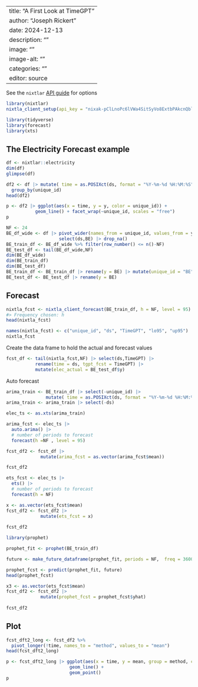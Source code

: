 
---
title: "A First Look at TimeGPT"
author: "Joseph Rickert"
date: 2024-12-13
description: ""
image: ""
image-alt: ""
categories: ""
editor: source
---


See the `nixtlar` [API guide](https://cran.r-project.org/web/packages/nixtlar/vignettes/get-started.html) for options


```r
library(nixtlar)
nixtla_client_setup(api_key = "nixak-pClLnoPc6lVWa4SitSyVo8ExtbPAkcnQblW6n3LiFW4QEqe3PT8bC9WlqLJNgpfzPHvNrEB92x5rJKqV")
```



```r
library(tidyverse)
library(forecast)
library(xts)
```

## The Electricity Forecast example

```r
df <- nixtlar::electricity
dim(df)
glimpse(df)

```


```r
df2 <- df |> mutate( time = as.POSIXct(ds, format = "%Y-%m-%d %H:%M:%S")) |> 
  group_by(unique_id)
head(df2)
```




```r
p <- df2 |> ggplot(aes(x = time, y = y, color = unique_id)) +
           geom_line() + facet_wrap(~unique_id, scales = "free")
p
```




```r
NF <- 24
BE_df_wide <- df |> pivot_wider(names_from = unique_id, values_from = y) |>
                    select(ds,BE) |> drop_na()
BE_train_df <- BE_df_wide %>% filter(row_number() <= n()-NF)
BE_test_df <- tail(BE_df_wide,NF)
dim(BE_df_wide)
dim(BE_train_df)
dim(BE_test_df)
BE_train_df <- BE_train_df |> rename(y = BE) |> mutate(unique_id = "BE")
BE_test_df <- BE_test_df |> rename(y = BE)
```


## Forecast

```r
nixtla_fcst <- nixtla_client_forecast(BE_train_df, h = NF, level = 95)
#> Frequency chosen: h
head(nixtla_fcst)
```
```r
names(nixtla_fcst) <- c("unique_id", "ds", "TimeGPT", "lo95", "up95")
nixtla_fcst
```



Create the data frame to hold the actual and forecast values
```r
fcst_df <- tail(nixtla_fcst,NF) |> select(ds,TimeGPT) |> 
           rename(time = ds, tgpt_fcst = TimeGPT) |>
           mutate(elec_actual = BE_test_df$y)
```


Auto forecast

```r
arima_train <- BE_train_df |> select(-unique_id) |>
               mutate( time = as.POSIXct(ds, format = "%Y-%m-%d %H:%M:%S"))
arima_train <- arima_train |> select(-ds)
```


```r
elec_ts <- as.xts(arima_train)

arima_fcst <- elec_ts |> 
  auto.arima() |>
  # number of periods to forecast
  forecast(h =NF , level = 95)

```


```r
fcst_df2 <- fcst_df |>
             mutate(arima_fcst = as.vector(arima_fcst$mean))
```



```r
fcst_df2
```



```r
ets_fcst <- elec_ts |> 
  ets() |>
  # number of periods to forecast
  forecast(h = NF)

```



```r
x <- as.vector(ets_fcst$mean)
fcst_df2 <- fcst_df2 |>
             mutate(ets_fcst = x)
                   
fcst_df2
```

```r
library(prophet)
```


```r
prophet_fit <- prophet(BE_train_df)
```

```r
future <- make_future_dataframe(prophet_fit, periods = NF,  freq = 3600, include_history = FALSE)
```

```r
prophet_fcst <- predict(prophet_fit, future)
head(prophet_fcst)
```

```r
x3 <- as.vector(ets_fcst$mean)
fcst_df2 <- fcst_df2 |>
             mutate(prophet_fcst = prophet_fcst$yhat)
                   
fcst_df2
```


## Plot

```r
fcst_dft2_long <- fcst_df2 %>%
  pivot_longer(!time, names_to = "method", values_to = "mean")
head(fcst_dft2_long)
```



```r
p <- fcst_dft2_long |> ggplot(aes(x = time, y = mean, group = method, color = method)) +
                        geom_line() +
                        geom_point()
p
```







